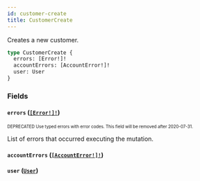 ```yaml
---
id: customer-create
title: CustomerCreate
---
```


Creates a new customer.

```graphql
type CustomerCreate {
  errors: [Error!]!
  accountErrors: [AccountError!]!
  user: User
}
```

### Fields

#### `errors` ([`[Error!]!`](/developer/api-reference/objects/error.mdx))

<sub><sup><span className="deprecatedTag">DEPRECATED</span> Use typed errors with error codes. This field will be removed after 2020-07-31.</sup></sub>

List of errors that occurred executing the mutation.

#### `accountErrors` ([`[AccountError!]!`](/developer/api-reference/objects/account-error.mdx))

#### `user` ([`User`](/developer/api-reference/objects/user.mdx))
